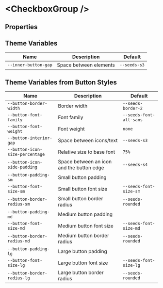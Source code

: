 
# &lt;CheckboxGroup /&gt;

## Properties

<ArgsTable of={CheckboxGroup} />

## Theme Variables

| Name                            | Description                               | Default                 |
| ------------------------------- | ----------------------------------------- | ----------------------- |
| `--inner-button-gap`            | Space between elements                    | `--seeds-s3`            |

## Theme Variables from Button Styles

| Name                            | Description                               | Default                 |
| ------------------------------- | ----------------------------------------- | ----------------------- |
| `--button-border-width`         | Border width                              | `--seeds-border-2`      |
| `--button-font-family`          | Font family                               | `--seeds-font-alt-sans` |
| `--button-font-weight`          | Font weight                               | `none`                  |
| `--button-interior-gap`         | Space between icons/text                  | `--seeds-s3`            |
| `--button-icon-size-percentage` | Relative size to base font                | `75%`                   |
| `--button-icon-side-padding`    | Space between an icon and the button edge | `--seeds-s4`            |
| `--button-padding-sm`           | Small button padding                      |                         |
| `--button-font-size-sm`         | Small button font size                    | `--seeds-font-size-sm`  |
| `--button-border-radius-sm`     | Small button border radius                | `--seeds-rounded`       |
| `--button-padding-md`           | Medium button padding                     |                         |
| `--button-font-size-md`         | Medium button font size                   | `--seeds-font-size-md`  |
| `--button-border-radius-md`     | Medium button border radius               | `--seeds-rounded`       |
| `--button-padding-lg`           | Large button padding                      |                         |
| `--button-font-size-lg`         | Large button font size                    | `--seeds-font-size-lg`  |
| `--button-border-radius-lg`     | Large button border radius                | `--seeds-rounded`       |
